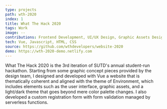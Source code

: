 ```yaml
---
type: projects
path: wth-2020
index: 1
title: What The Hack 2020
tags: Work
image: --
contributions: Frontend Development, UI/UX Design, Graphic Assets Design, Some Backend Development
tech: Vue, Javascript, HTML, CSS
source: https://github.com/wthdevelopers/website-2020
demo: https://wth-2020-demo.netlify.com
---
```


What The Hack 2020 is the 3rd iteration of SUTD's annual student-run hackathon.
Starting from some graphic concept pieces provided by the design team, I
designed and developed with Vue a website that is <Highlight>thematically coherent and
aligned with the theme of Environment</Highlight>, which includes elements such as the user
interface, graphic assets, and a light/dark theme that <Highlight>goes beyond mere color
palette changes</Highlight>. I also developed a custom registration form with form validation
managed by serverless functions.
